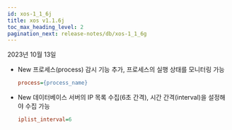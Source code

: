```yaml
---
id: xos-1_1_6j
title: xos v1.1.6j
toc_max_heading_level: 2
pagination_next: release-notes/db/xos-1_1_6g
---
```


2023년 10월 13일

- <Status>New</Status> 프로세스(process) 감시 기능 추가, 프로세스의 실행 상태를 모니터링 가능

  ```ini title='xos.conf'
  process={process_name}
  ```

- <Status>New</Status> 데이터베이스 서버의 IP 목록 수집(6초 간격), 시간 간격(interval)을 설정해야 수집 가능

  ```ini title='xos.conf'
  iplist_interval=6
  ```